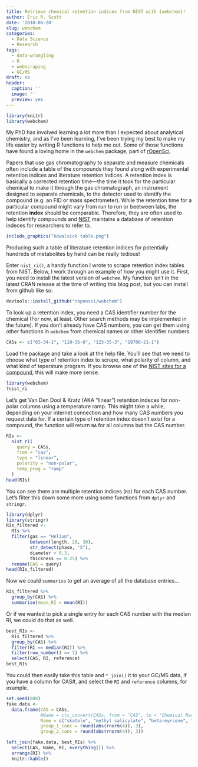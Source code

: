 ```yaml
---
title: Retrieve chemical retention indices from NIST with {webchem}!
author: Eric R. Scott
date: '2018-06-28'
slug: webchem
categories:
  - Data Science
  - Research
tags:
  - data-wrangling
  - R
  - webscraping
  - GC/MS
draft: no
header:
  caption: ''
  image: ''
  preview: yes
---
```

```r
library(knitr)
library(webchem)
```

My PhD has involved learning a lot more than I expected about analytical chemistry, and as I've been learning, I've been trying my best to make my life easier by writing R functions to help me out.  Some of those functions have found a loving home in the `webchem` package, part of [rOpenSci](https://ropensci.org/
).

Papers that use gas chromatography to separate and measure chemicals often include a table of the compounds they found along with experimental retention indices and literature retention indices. A retention index is basically a corrected retention time---the time it took for the particular chemical to make it through the gas chromatograph, an instrument designed to separate chemicals, to the detector used to identify the compound (e.g. an FID or mass spectrometer). While the retention time for a particular compound might vary from run to run or beetween labs, the retention **index** should be comparable. Therefore, they are often used to help identify compounds and [NIST](https://webbook.nist.gov/chemistry/) maintains a database of retention indeces for researchers to refer to.

```r
include_graphics("kowalsick table.png")
```

Producing such a table of literature retention indices for potentially hundreds of metabolites by hand can be really tedious!

Enter `nist_ri()`, a handy function I wrote to scrape retention index tables from NIST. Below, I work through an example of how you might use it. First, you need to install the latest version of `webchem`.  My function isn't in the latest CRAN release at the time of writing this blog post, but you can install from github like so:

```r
devtools::install_github("ropensci/webchem")
```

To look up a retention index, you need a CAS identifier number for the chemical (For now, at least.  Other search methods may be implemented in the future). If you don't already have CAS numbers, you can get them using other functions in `webchem` from chemical names or other identifier numbers.
```r
CASs <- c("83-34-1", "119-36-8", "123-35-3", "19700-21-1")
```

Load the package and take a look at the help file.  You'll see that we need to choose what type of retention index to scrape, what polarity of column, and what kind of teperature program.  If you browse one of the [NIST sites for a compound](https://webbook.nist.gov/cgi/cbook.cgi?ID=C78706&Units=SI&Mask=2000#Gas-Chrom), this will make more sense.

```r
library(webchem)
?nist_ri
```

Let's get Van Den Dool & Kratz (AKA "linear") retention indeces for non-polar columns using a temperature ramp.  This might take a while, depending on your internet connection and how many CAS numbers you request data for.  If a certain type of retention index doesn't exist for a compound, the function will return `NA` for all columns but the CAS number.

```r
RIs <-
  nist_ri(
    query = CASs,
    from = "cas",
    type = "linear",
    polarity = "non-polar",
    temp_prog = "ramp"
  )
head(RIs)
```

You can see there are multiple retention indices (`RI`) for each CAS number. Let's filter this down some more using some functions from `dplyr` and `stringr`.

```r
library(dplyr)
library(stringr)
RIs_filtered <-
  RIs %>%
  filter(gas == "Helium",
         between(length, 20, 30),
         str_detect(phase, "5"),
         diameter < 0.3,
         thickness == 0.25) %>% 
  rename(CAS = query)
head(RIs_filtered)
```

Now we could `summarise` to get an average of all the database entries...

```r
RIs_filtered %>% 
  group_by(CAS) %>% 
  summarise(mean_RI = mean(RI))
```

Or if we wanted to pick a single entry for each CAS number with the median RI, we could do that as well.

```r
best_RIs <-
  RIs_filtered %>%
  group_by(CAS) %>% 
  filter(RI == median(RI)) %>% 
  filter(row_number() == 1) %>% 
  select(CAS, RI, reference)
best_RIs
```

You could then easily take this table and `*_join()` it to your GC/MS data, if you have a column for CAS#, and select the `RI` and `reference` columns, for example.

```r
set.seed(888)
fake.data <-
  data.frame(CAS = CASs,
             #Name = cts_convert(CASs, from = "CAS", to = "Chemical Name", first = TRUE),
             Name = c("skatole", "methyl salicylate", "beta-myrcene", "geosmin"),
             group_1_conc = round(abs(rnorm(4)), 3),
             group_2_conc = round(abs(rnorm(4)), 3))

left_join(fake.data, best_RIs) %>%
  select(CAS, Name, RI, everything()) %>% 
  arrange(RI) %>%
  knitr::kable()
```

